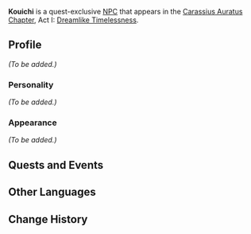 {{Meta
<!-- REMOVE THIS TEMPLATE AFTER ADDING MISSING INFO -->
|missing_NPC_profile  = yes
}}
{{About|the story quest NPC|the regular NPC|Kouichi}}
{{Character Infobox
|type             = Quest NPC
|image            = NPC Kouichi (Expectations Not to Be Betrayed).png
|name             = Kouichi
|realname         = 
|region           = Inazuma
|affiliation      = 
|title            = 
|voiceEN          = 
|voiceCN          = 
|voiceJP          = 
}}
'''Kouichi''' {{Lang|ja=耕一}} is a quest-exclusive [[NPC]] that appears in the [[Carassius Auratus Chapter]], Act I: [[Dreamlike Timelessness]].
<!--
==Location==
<gallery>
NPC Location Kouichi.png|Kouichi's location
NPC Location Kouichi (Expectations Not to Be Betrayed) Context.png|Additional context
</gallery>
-->
==Profile==
<!-- detailed story/lore information goes here -->
''(To be added.)''

===Personality===
''(To be added.)''

===Appearance===
''(To be added.)''

==Quests and Events==
{{Quests and Events}}

==Other Languages==
{{Other Languages|default_hidden=1
|en      = Kouichi
|zhs     = 耕一
|zhs_rm  = Gēngyī
|zht     = 耕一
|zht_rm  = Gēngyī
|ja      = 耕一
|ja_rm   = Kouichi
|ko      = 코이치
|ko_rm   = Koichi
|es      = Kouichi
|fr      = Kouichi
|ru      = Коити
|th      = Kouichi
|vi      = Kouichi
|de      = Kouichi
|id      = Kouichi
|pt      = Kouichi
|tr      = 
|it      = 
}}

==Change History==
{{Change History|2.0}}
<!--
==References==
{{Reflist}}-->